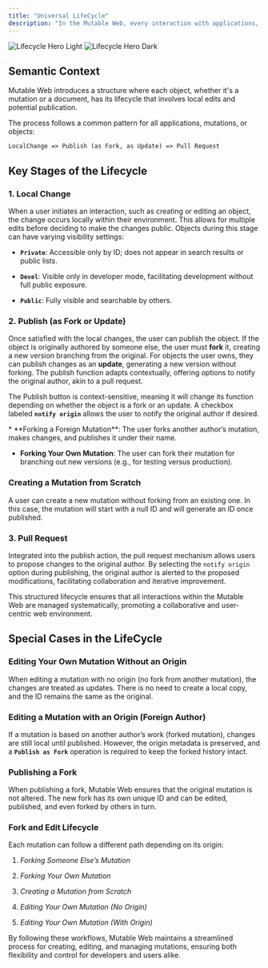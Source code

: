 ```yaml
---
title: "Universal LifeCycle"
description: "In the Mutable Web, every interaction with applications, mutations, and objects follows a consistent workflow, ensuring a seamless and efficient user experience. This universal lifecycle comprises three key stages: Local Change, Publish, and Pull Request."
---
```


<img alt="Lifecycle Hero Light" class="block dark:hidden" src="/images/lifecycle-light.png" />

<img alt="Lifecycle Hero Dark" class="hidden dark:block" src="/images/lifecycle-dark.png" />

## Semantic Context

Mutable Web introduces a structure where each object, whether it's a mutation or a document, has its lifecycle that involves local edits and potential publication.

The process follows a common pattern for all applications, mutations, or objects:

`LocalChange => Publish (as Fork, as Update) => Pull Request`

## Key Stages of the Lifecycle

### **1. Local Change**

When a user initiates an interaction, such as creating or editing an object, the change occurs locally within their environment. This allows for multiple edits before deciding to make the changes public. Objects during this stage can have varying visibility settings:

* **`Private`**: Accessible only by ID; does not appear in search results or public lists.

* **`Devel`**: Visible only in developer mode, facilitating development without full public exposure.

* **`Public`**: Fully visible and searchable by others.

### **2. Publish (as Fork or Update)**

Once satisfied with the local changes, the user can publish the object. If the object is originally authored by someone else, the user must **fork** it, creating a new version branching from the original. For objects the user owns, they can publish changes as an **update**, generating a new version without forking. The publish function adapts contextually, offering options to notify the original author, akin to a pull request.

The Publish button is context-sensitive, meaning it will change its function depending on whether the object is a fork or an update. A checkbox labeled **`notify origin`** allows the user to notify the original author if desired.

<Accordion title="Example of Forking​" defaultOpen={false}>
  * **Forking a Foreign Mutation**: The user forks another author’s mutation, makes changes, and publishes it under their name.

  * **Forking Your Own Mutation**: The user can fork their mutation for branching out new versions (e.g., for testing versus production).
</Accordion>

### Creating a Mutation from Scratch[​](https://docs.apps.dapplets.org/docs/universal-life-cycle-in-mutable-web/#creating-a-mutation-from-scratch "Direct link to Creating a Mutation from Scratch")

A user can create a new mutation without forking from an existing one. In this case, the mutation will start with a null ID and will generate an ID once published.

### **3. Pull Request**

Integrated into the publish action, the pull request mechanism allows users to propose changes to the original author. By selecting the `notify origin` option during publishing, the original author is alerted to the proposed modifications, facilitating collaboration and iterative improvement.

This structured lifecycle ensures that all interactions within the Mutable Web are managed systematically, promoting a collaborative and user-centric web environment.

## Special Cases in the LifeCycle[​](https://docs.apps.dapplets.org/docs/universal-life-cycle-in-mutable-web/#special-cases-in-the-lifecycle "Direct link to Special Cases in the LifeCycle")

### Editing Your Own Mutation Without an Origin[​](https://docs.apps.dapplets.org/docs/universal-life-cycle-in-mutable-web/#editing-your-own-mutation-without-an-origin "Direct link to Editing Your Own Mutation Without an Origin")

When editing a mutation with no origin (no fork from another mutation), the changes are treated as updates. There is no need to create a local copy, and the ID remains the same as the original.

### Editing a Mutation with an Origin (Foreign Author)[​](https://docs.apps.dapplets.org/docs/universal-life-cycle-in-mutable-web/#editing-a-mutation-with-an-origin-foreign-author "Direct link to Editing a Mutation with an Origin (Foreign Author)")

If a mutation is based on another author’s work (forked mutation), changes are still local until published. However, the origin metadata is preserved, and a **`Publish as Fork`** operation is required to keep the forked history intact.

### Publishing a Fork[​](https://docs.apps.dapplets.org/docs/universal-life-cycle-in-mutable-web/#publishing-a-fork "Direct link to Publishing a Fork")

When publishing a fork, Mutable Web ensures that the original mutation is not altered. The new fork has its own unique ID and can be edited, published, and even forked by others in turn.

### Fork and Edit Lifecycle[​](https://docs.apps.dapplets.org/docs/universal-life-cycle-in-mutable-web/#fork-and-edit-lifecycle "Direct link to Fork and Edit Lifecycle")

Each mutation can follow a different path depending on its origin:

1. *Forking Someone Else’s Mutation*

2. *Forking Your Own Mutation*

3. *Creating a Mutation from Scratch*

4. *Editing Your Own Mutation (No Origin)*

5. *Editing Your Own Mutation (With Origin)*

By following these workflows, Mutable Web maintains a streamlined process for creating, editing, and managing mutations, ensuring both flexibility and control for developers and users alike.